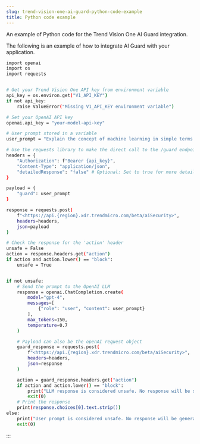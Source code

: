 ```yaml
---
slug: trend-vision-one-ai-guard-python-code-example
title: Python code example
---
```

An example of Python code for the Trend Vision One AI Guard integration.

The following is an example of how to integrate AI Guard with your application.

```bash
import openai
import os
import requests


# Get your Trend Vision One API key from environment variable
api_key = os.environ.get("V1_API_KEY")
if not api_key:
    raise ValueError("Missing V1_API_KEY environment variable")

# Set your OpenAI API key
openai.api_key = "your-model-api-key"

# User prompt stored in a variable
user_prompt = "Explain the concept of machine learning in simple terms."

# Use the requests library to make the direct call to the /guard endpoint
headers = {
    "Authorization": f"Bearer {api_key}",
    "Content-Type": "application/json",
    "detailedResponse": "false" # Optional: Set to true for more detailed responses
}

payload = {
    "guard": user_prompt
}

response = requests.post(
    f"<https://api.{region}.xdr.trendmicro.com/beta/aiSecurity>",
    headers=headers,
    json=payload
)

# Check the response for the 'action' header
unsafe = False
action = response.headers.get("action")
if action and action.lower() == "block":
    unsafe = True


if not unsafe:
    # Send the prompt to the OpenAI LLM
    response = openai.ChatCompletion.create(
        model="gpt-4",
        messages=[
            {"role": "user", "content": user_prompt}
        ],
        max_tokens=150,
        temperature=0.7
    )

    # Payload can also be the openAI request object
    guard_response = requests.post(
        f"<https://api.{region}.xdr.trendmicro.com/beta/aiSecurity>",
        headers=headers,
        json=response
    )

    action = guard_response.headers.get("action")
    if action and action.lower() == "block":
        print("LLM response is considered unsafe. No response will be shown.")
        exit(0)
    # Print the response
    print(response.choices[0].text.strip())
else:
    print("User prompt is considered unsafe. No response will be generated.")
    exit(0)
```
:::
